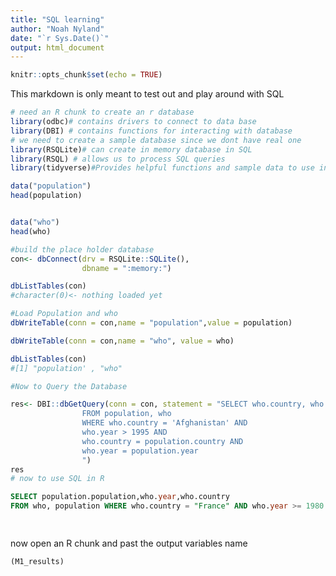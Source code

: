 ---
title: "SQL learning"
author: "Noah Nyland"
date: "`r Sys.Date()`"
output: html_document
---

```{r setup, include=FALSE}
knitr::opts_chunk$set(echo = TRUE)
```
This markdown is only meant to test out and play around with SQL 

```{r}
# need an R chunk to create an r database 
library(odbc)# contains drivers to connect to data base 
library(DBI) # contains functions for interacting with database 
# we need to create a sample database since we dont have real one 
library(RSQLite)# can create in memory database in SQL
library(RSQL) # allows us to process SQL queries 
library(tidyverse)#Provides helpful functions and sample data to use in R 

data("population")
head(population)


data("who")
head(who)

#build the place holder database 
con<- dbConnect(drv = RSQLite::SQLite(),
                dbname = ":memory:")

dbListTables(con)
#character(0)<- nothing loaded yet 

#Load Population and who 
dbWriteTable(conn = con,name = "population",value = population)

dbWriteTable(conn = con,name = "who", value = who)

dbListTables(con)
#[1] "population' , "who"

#Now to Query the Database 

res<- DBI::dbGetQuery(conn = con, statement = "SELECT who.country, who.year, who.new_sp_m014, population.population 
                FROM population, who 
                WHERE who.country = 'Afghanistan' AND 
                who.year > 1995 AND 
                who.country = population.country AND 
                who.year = population.year
                ")
res
# now to use SQL in R 
```
```{sql connection=con, output.var = "M1_results"}
SELECT population.population,who.year,who.country 
FROM who, population WHERE who.country = "France" AND who.year >= 1980 

 
```

now open an R chunk and past the output variables name
```{r}
(M1_results)
```

